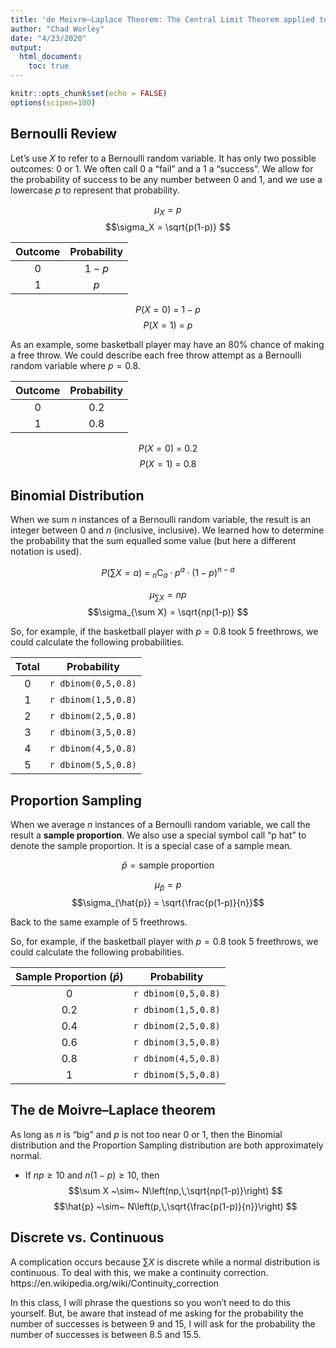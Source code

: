 ```yaml
---
title: 'de Moivre–Laplace Theorem: The Central Limit Theorem applied to Binomial and Proportion Sampling'
author: "Chad Worley"
date: "4/23/2020"
output: 
  html_document:
    toc: true
---
```


```r
knitr::opts_chunk$set(echo = FALSE)
options(scipen=100)
```

## Bernoulli Review

Let's use $X$ to refer to a Bernoulli random variable. It has only two possible outcomes: 0 or 1. We often call 0 a "fail" and a 1 a "success". We allow for the probability of success to be any number between 0 and 1, and we use a lowercase $p$ to represent that probability. 

$$\mu_X = p$$
$$\sigma_X = \sqrt{p(1-p)} $$

| Outcome | Probability |
|:---:|:---:|
| 0 | $1-p$ |
| 1 | $p$ |

$$P(X=0) ~=~ 1-p $$
$$P(X=1) ~=~ p $$

As an example, some basketball player may have an 80% chance of making a free throw. We could describe each free throw attempt as a Bernoulli random variable where $p=0.8$.

| Outcome | Probability |
|:---:|:---:|
| 0 | $0.2$ |
| 1 | $0.8$ |

$$P(X=0) ~=~ 0.2 $$
$$P(X=1) ~=~ 0.8 $$

## Binomial Distribution

When we sum $n$ instances of a Bernoulli random variable, the result is an integer between 0 and $n$ (inclusive, inclusive). We learned how to determine the probability that the sum equalled some value (but here a different notation is used).

$$P\left(\sum X = a \right) ~=~ {{_n}\text{C}}_a \cdot p^a \cdot (1-p)^{n-a} $$

$$\mu_{\sum X} = np $$
$$\sigma_{\sum X} = \sqrt{np(1-p)} $$

So, for example, if the basketball player with $p=0.8$ took 5 freethrows, we could calculate the following probabilities.

| Total | Probability |
|:---:|:---:|
| 0 | `r dbinom(0,5,0.8)` |
| 1 | `r dbinom(1,5,0.8)` |
| 2 | `r dbinom(2,5,0.8)` |
| 3 | `r dbinom(3,5,0.8)` |
| 4 | `r dbinom(4,5,0.8)` |
| 5 | `r dbinom(5,5,0.8)` |


## Proportion Sampling

When we average $n$ instances of a Bernoulli random variable, we call the result a **sample proportion**. We also use a special symbol call "p hat" to denote the sample proportion. It is a special case of a sample mean.

$$\hat{p} = \text{sample proportion} $$

$$\mu_{\hat{p}} = p$$
$$\sigma_{\hat{p}} = \sqrt{\frac{p(1-p)}{n}}$$

Back to the same example of 5 freethrows.

So, for example, if the basketball player with $p=0.8$ took 5 freethrows, we could calculate the following probabilities.

| Sample Proportion ($\hat{p}$) | Probability |
|:---:|:---:|
| 0 | `r dbinom(0,5,0.8)` |
| 0.2 | `r dbinom(1,5,0.8)` |
| 0.4 | `r dbinom(2,5,0.8)` |
| 0.6 | `r dbinom(3,5,0.8)` |
| 0.8 | `r dbinom(4,5,0.8)` |
| 1 | `r dbinom(5,5,0.8)` |


## The de Moivre–Laplace theorem

As long as $n$ is "big" and $p$ is not too near 0 or 1, then the Binomial distribution and the Proportion Sampling distribution are both approximately normal.

* If $np \ge 10$ and $n(1-p) \ge 10$, then
$$\sum X ~\sim~ N\left(np,\,\sqrt{np(1-p)}\right) $$
$$\hat{p} ~\sim~ N\left(p,\,\sqrt{\frac{p(1-p)}{n}}\right) $$



## Discrete vs. Continuous

A complication occurs because $\sum X$ is discrete while a normal distribution is continuous. To deal with this, we make a continuity correction. https://en.wikipedia.org/wiki/Continuity_correction

In this class, I will phrase the questions so you won't need to do this yourself. But, be aware that instead of me asking for the probability the number of successes is between 9 and 15, I will ask for the probability the number of successes is between 8.5 and 15.5.







